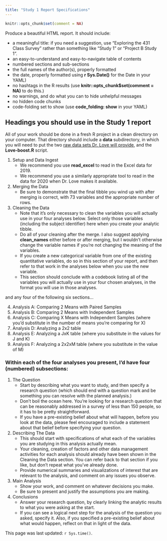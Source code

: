 ```yaml
---
title: "Study 1 Report Specifications"
---
```


```r
knitr::opts_chunk$set(comment = NA)
```

Produce a beautiful HTML report. It should include:

- a meaningful title: if you need a suggestion, use "Exploring the 431 Class Survey" rather than something like "Study 1" or "Project B Study 1".
- an easy-to-understand and easy-to-navigate table of contents
- numbered sections and sub-sections
- the full names of the author(s), properly formatted
- the date, properly formatted using **r Sys.Date()** for the Date in your YAML)
- no hashtags in the R results (use **knitr::opts_chunk$set(comment = NA)** to do this.)
- no warnings, and do what you can to hide unhelpful messages
- no hidden code chunks
- code-folding set to show (use **code_folding: show** in your YAML)

## Headings you should use in the Study 1 report

All of your work should be done in a fresh R project in a clean directory on your computer. That directory should include a **data** subdirectory, in which you will need to put the two [raw data sets Dr. Love will provide](survey3.html), and the **Love-boost.R** script.

1. Setup and Data Ingest
    - We recommend you use **read_excel** to read in the Excel data for 2019.
    - We recommend you use a similarly appropriate tool to read in the data for 2020 when Dr. Love makes it available.
2. Merging the Data
    - Be sure to demonstrate that the final tibble you wind up with after merging is correct, with 73 variables and the appropriate number of rows.
3. Cleaning the Data 
    - Note that it's only necessary to clean the variables you will actually use in your four analyses below. Select only those variables (including the subject identifier) here when you create your analytic tibble.
    - Do all of your cleaning after the merge. I also suggest applying **clean_names** either before or after merging, but I wouldn't otherwise change the variable names if you're not changing the meaning of the variables.
    - If you create a new categorical variable from one of the existing quantitative variables, do so in this section of your report, and then refer to that work in the analyses below when you use the new variable.
    - This section should conclude with a codebook listing all of the variables you will actually use in your four chosen analyses, in the format you will use in those analyses. 

and any four of the following six sections...

4. Analysis A: Comparing 2 Means with Paired Samples
5. Analysis B: Comparing 2 Means with Independent Samples
6. Analysis C: Comparing X Means with Independent Samples (where you'd substitute in the number of means you're comparing for X)
7. Analysis D: Analyzing a 2x2 table
8. Analysis E: Analyzing a JxK table (where you substitute in the values for J and K)
9. Analysis F: Analyzing a 2x2xM table (where you substitute in the value of M)

### Within each of the four analyses you present, I'd have four (numbered) subsections:

1. The Question
    - Start by describing what you want to study, and then specify a research question (which should end with a question mark and be something you can resolve with the planned analysis.)
    - Don't boil the ocean here. You're looking for a research question that can be reasonably addressed in a survey of less than 150 people, so it has to be pretty straightforward.
    - If you have a pre-existing belief about what will happen, before you look at the data, please feel encouraged to include a statement about that belief before specifying your question.
2. Describing The Data 
    - This should start with specifications of what each of the variables you are studying in this analysis actually mean.
    - Your cleaning, creation of factors and other data management activities for each analysis should already have been shown in the Cleaning the Data section. You can refer back to that section if you like, but don't repeat what you've already done.
    - Provide numerical summaries and visualizations of interest that are relevant to the analysis, and comment on any issues you observe.
3. Main Analysis
    - Show your work, and comment on whatever decisions you make.
    - Be sure to present and justify the assumptions you are making.
4. Conclusions
    - Answer your research question, by clearly linking the analytic results to what you were asking at the start. 
    - If you can see a logical next step for the analysis of the question you asked, specify it. Also, if you specified a pre-existing belief about what would happen, reflect on that in light of the data.


This page was last updated: `r Sys.time()`.
